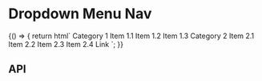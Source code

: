 
<Meta title="Components/Dropdown Menu Nav" />

# Dropdown Menu Nav

<GuidelineLink path="dropdown-menu-nav" />

<Canvas>
  <Story name="Base" parameters={{ chromatic: { viewports: [320, 1200] } }}>
    {() => {
      return html`
        <pharos-dropdown-menu-nav>
          <pharos-dropdown-menu-nav-link
            href="#"
            id="category1-link"
            data-dropdown-menu-id="category1-menu"
            data-dropdown-menu-hover
            target="_blank"
            >Category 1</pharos-dropdown-menu-nav-link
          >
          <pharos-dropdown-menu id="category1-menu" data-dropdown-menu-hover>
            <pharos-dropdown-menu-item>Item 1.1</pharos-dropdown-menu-item>
            <pharos-dropdown-menu-item>Item 1.2</pharos-dropdown-menu-item>
            <pharos-dropdown-menu-item>Item 1.3</pharos-dropdown-menu-item>
          </pharos-dropdown-menu>
          <pharos-dropdown-menu-nav-link
            href="#"
            id="category2-link"
            data-dropdown-menu-id="category2-menu"
            data-dropdown-menu-hover
            target="_blank"
            >Category 2</pharos-dropdown-menu-nav-link
          >
          <pharos-dropdown-menu id="category2-menu">
            <pharos-dropdown-menu-item>Item 2.1</pharos-dropdown-menu-item>
            <pharos-dropdown-menu-item>Item 2.2</pharos-dropdown-menu-item>
            <pharos-dropdown-menu-item>Item 2.3</pharos-dropdown-menu-item>
            <pharos-dropdown-menu-item>Item 2.4</pharos-dropdown-menu-item>
          </pharos-dropdown-menu>
          <pharos-dropdown-menu-nav-link href="#" id="other-link" target="_blank"
            >Link</pharos-dropdown-menu-nav-link
          >
        </pharos-dropdown-menu-nav>
      `;
    }}
  </Story>
</Canvas>

## API

<ArgsTable of="pharos-dropdown-menu-nav" />
